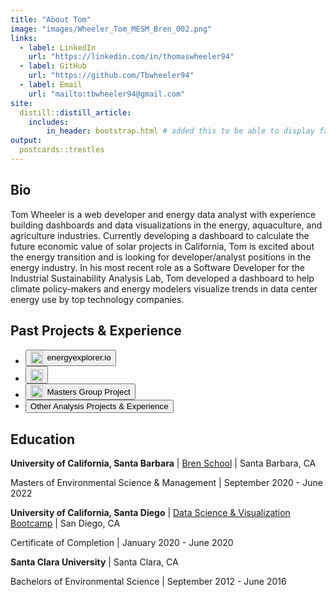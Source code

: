 ```yaml
---
title: "About Tom"
image: "images/Wheeler_Tom_MESM_Bren_002.png"
links:
  - label: LinkedIn
    url: "https://linkedin.com/in/thomaswheeler94"
  - label: GitHub
    url: "https://github.com/Tbwheeler94"
  - label: Email
    url: "mailto:tbwheeler94@gmail.com"
site:
  distill::distill_article:
    includes:
        in_header: bootstrap.html # added this to be able to display favicon
output:
  postcards::trestles
---
```


<h2>Bio</h2>

Tom Wheeler is a web developer and energy data analyst with experience building dashboards and data visualizations in the energy, aquaculture, and agriculture industries. Currently developing a dashboard to calculate the future economic value of solar projects in California, Tom is excited about the energy transition and is looking for developer/analyst positions in the energy industry. In his most recent role as a Software Developer for the Industrial Sustainability Analysis Lab, Tom developed a dashboard to help climate policy-makers and energy modelers visualize trends in data center energy use by top technology companies. 

<h2>Past Projects & Experience</h2>

<div class="p-2">
<div id="icon-list">
<ul class="list-inline">
<li class="list-inline-item">
<a href="http://energyexplorer.io/" target="_blank">
<button type="button" class="btn btn-dark mb-2" style="display: inline-flex; align-items: center;" >
<img src="images/energy_icon.svg" style="float:left; margin-right:0.5em; height: 1.5em; width: 1.5em;"></img>
energyexplorer.io
</button>
</a>
</li>
<li class="list-inline-item">
<a href="https://data-center-energy-use-dashboard.shinyapps.io/data-center-energy-use-dashboard/_w_89636e68/" target="_blank">
<button type="button" class="btn btn-dark mb-2" style="display: inline-flex; align-items: center;">
<img src="images/moving-bits-logo.svg" style="float:left; padding-top: .2em; height: 1.5em;"></img>
</button>
</a>
</li>
<li class="list-inline-item">
<a href="https://drive.google.com/file/d/1rX0iia9U1DlmxjSa5MyBEejMjK2ZdH9P/view?usp=sharing" target="_blank">
<button type="button" class="btn btn-dark mb-2" style="display: inline-flex; align-items: center;">
<img src="images/scoot.svg" style="float:left; margin-right:0.5em; height: 1.5em; width: 1.5em;"></img>
Masters Group Project
</button>
</a>
</li>
<li class="list-inline-item">
<a href="blog.html" target="_blank">
<button type="button" class="btn btn-dark mb-2">
Other Analysis Projects & Experience
</button>
</a>
</li>
</ul>
</div>
</div>

<h2>Education</h2>

**University of California, Santa Barbara** | [Bren School](https://bren.ucsb.edu/masters-programs/master-environmental-science-and-management) | Santa Barbara, CA

Masters of Environmental Science & Management | September 2020 - June 2022

**University of California, Santa Diego** | [Data Science & Visualization Bootcamp](https://bootcamp.extension.ucsd.edu/data/) | San Diego, CA

Certificate of Completion | January 2020 - June 2020

**Santa Clara University** | Santa Clara, CA

Bachelors of Environmental Science | September 2012 - June 2016
